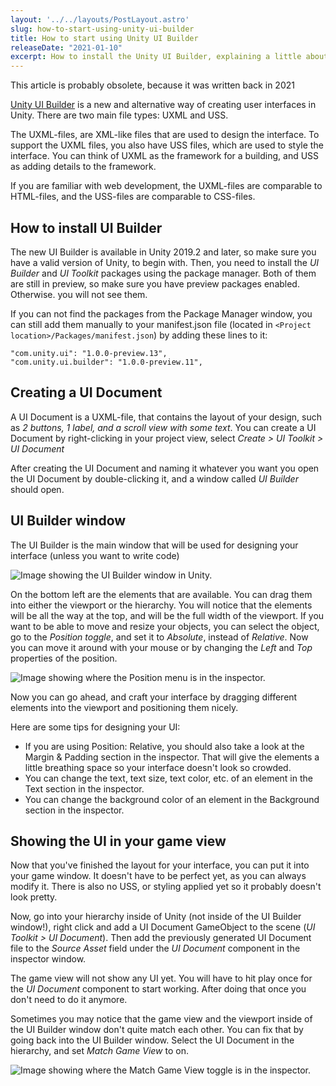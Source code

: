 ```yaml
---
layout: '../../layouts/PostLayout.astro'
slug: how-to-start-using-unity-ui-builder
title: How to start using Unity UI Builder
releaseDate: "2021-01-10"
excerpt: How to install the Unity UI Builder, explaining a little about how the UI Builder window works, and how you can show the UI in your game.
---
```



<Alert>
  <span>This article is probably obsolete, because it was written back in 2021</span>
</Alert>

[Unity UI Builder](https://docs.unity3d.com/Packages/com.unity.ui.builder@1.0/manual/index.html) is a new and alternative way of creating user interfaces in Unity. There are two main file types: UXML and USS.

The UXML-files, are XML-like files that are used to design the interface. To support the UXML files, you also have USS files, which are used to style the interface. You can think of UXML as the framework for a building, and USS as adding details to the framework.

If you are familiar with web development, the UXML-files are comparable to HTML-files, and the USS-files are comparable to CSS-files.

## How to install UI Builder

The new UI Builder is available in Unity 2019.2 and later, so make sure you have a valid version of Unity, to begin with. Then, you need to install the _UI Builder_ and _UI Toolkit_ packages using the package manager. Both of them are still in preview, so make sure you have preview packages enabled. Otherwise. you will not see them.

If you can not find the packages from the Package Manager window, you can still add them manually to your manifest.json file (located in `<Project location>/Packages/manifest.json`) by adding these lines to it:

```
"com.unity.ui": "1.0.0-preview.13",
"com.unity.ui.builder": "1.0.0-preview.11",
```

## Creating a UI Document

A UI Document is a UXML-file, that contains the layout of your design, such as _2 buttons, 1 label, and a scroll view with some text_. You can create a UI Document by right-clicking in your project view, select _Create > UI Toolkit > UI Document_

After creating the UI Document and naming it whatever you want you open the UI Document by double-clicking it, and a window called _UI Builder_ should open.

## UI Builder window

The UI Builder is the main window that will be used for designing your interface (unless you want to write code)

<img
  src="/images/how-to-start-using-unity-ui-builder/ui_builder_window.png"
  alt="Image showing the UI Builder window in Unity."
/>

On the bottom left are the elements that are available. You can drag them into either the viewport or the hierarchy. You will notice that the elements will be all the way at the top, and will be the full width of the viewport. If you want to be able to move and resize your objects, you can select the object, go to the _Position toggle_, and set it to _Absolute_, instead of _Relative_. Now you can move it around with your mouse or by changing the _Left_ and _Top_ properties of the position.

<img
  src="/images/how-to-start-using-unity-ui-builder/position_menu.png"
  alt="Image showing where the Position menu is in the inspector."
/>

Now you can go ahead, and craft your interface by dragging different elements into the viewport and positioning them nicely.

Here are some tips for designing your UI:

- If you are using Position: Relative, you should also take a look at the Margin & Padding section in the inspector. That will give the elements a little breathing space so your interface doesn&apos;t look so crowded.
- You can change the text, text size, text color, etc. of an element in the Text section in the inspector.
- You can change the background color of an element in the Background section in the inspector.

## Showing the UI in your game view

Now that you&apos;ve finished the layout for your interface, you can put it into your game window. It doesn&apos;t have to be perfect yet, as you can always modify it. There is also no USS, or styling applied yet so it probably doesn&apos;t look pretty.

Now, go into your hierarchy inside of Unity (not inside of the UI Builder window!), right click and add a UI Document GameObject to the scene (_UI Toolkit > UI Document_). Then add the previously generated UI Document file to the _Source Asset_ field under the _UI Document_ component in the inspector window.

The game view will not show any UI yet. You will have to hit play once for the _UI Document_ component to start working. After doing that once you don&apos;t need to do it anymore.

Sometimes you may notice that the game view and the viewport inside of the UI Builder window don&apos;t quite match each other. You can fix that by going back into the UI Builder window. Select the UI Document in the hierarchy, and set _Match Game View_ to on.

<img
  src="/images/how-to-start-using-unity-ui-builder/match_game_view_toggle.png"
  width={302}
  height={158}
  alt="Image showing where the Match Game View toggle is in the inspector."
/>
